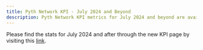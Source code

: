 ```yaml
---
title: Pyth Network KPI - July 2024 and Beyond
description: Pyth Network KPI metrics for July 2024 and beyond are available through the new KPI dashboard.
---
```


Please find the stats for July 2024 and after through the new KPI page by visiting this [link](https://kpi.pyth.network/).
